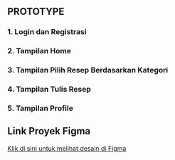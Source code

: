 ## PROTOTYPE

### 1. Login dan Registrasi

<CardGrid>
  <Card
    title= "Prototype"
    image= "/images/prototipe1.png"
    external= {true}
    variant="image"
  />
  <Card
    title= "Prototype"
    image= "/images/prototipe2.png"
    external= {true}
    variant="image"
  />
</CardGrid>

### 2. Tampilan Home

<CardGrid>
  <Card
    title= "Prototype"
    image= "/images/prototipe3.png"
    external= {true}
    variant="image"
  />
  <Card
    title= "Prototype"
    image= "/images/prototipe4.png"
    external= {true}
    variant="image"
  />
  <Card
    title= "Prototype"
    image= "/images/prototipe5.png"
    external= {true}
    variant="image"
  />
  <Card
    title= "Prototype"
    image= "/images/prototipe6.png"
    external= {true}
    variant="image"
  />
</CardGrid>

### 3. Tampilan Pilih Resep Berdasarkan Kategori

<CardGrid>
  <Card
    title= "Prototype"
    image= "/images/prototipe7.png"
    external= {true}
    variant="image"
  />
  <Card
    title= "Prototype"
    image= "/images/prototipe8.png"
    external= {true}
    variant="image"
  />
</CardGrid>

### 4. Tampilan Tulis Resep

<CardGrid>
  <Card
    title= "Prototype"
    image= "/images/prototipe9.png"
    external= {true}
    variant="image"
  />
  <Card
    title= "Prototype"
    image= "/images/prototipe10.png"
    external= {true}
    variant="image"
  />
</CardGrid>

### 5. Tampilan Profile

<CardGrid>
  <Card
    title= "Prototype"
    image= "/images/prototipe11.png"
    external= {true}
    variant="image"
  />
</CardGrid>

## Link Proyek Figma

[Klik di sini untuk melihat desain di Figma](https://www.figma.com/proto/OAizh44m7pdlzF6EC2hJdN/Untitled?t=Ko9nw6gxxUXq3JRh-1)


